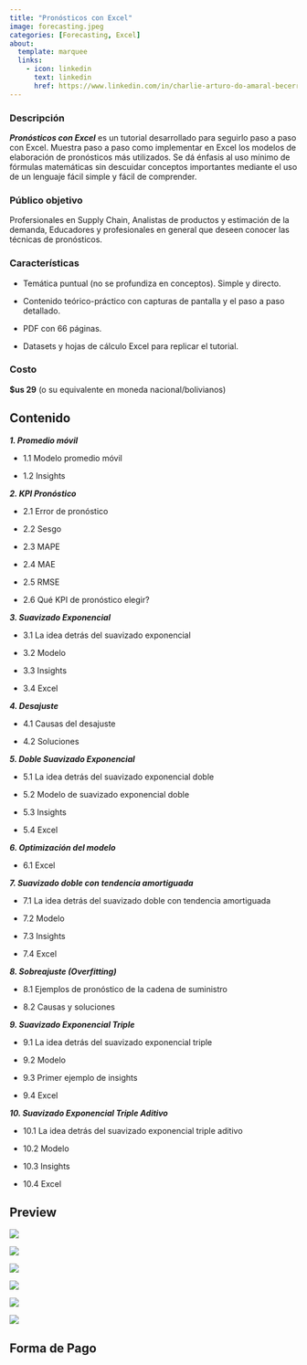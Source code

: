 ```yaml
---
title: "Pronósticos con Excel"
image: forecasting.jpeg
categories: [Forecasting, Excel]
about: 
  template: marquee
  links: 
    - icon: linkedin
      text: linkedin
      href: https://www.linkedin.com/in/charlie-arturo-do-amaral-becerra/
---
```


### Descripción

***Pronósticos con Excel*** es un tutorial desarrollado para seguirlo paso a paso con Excel. Muestra paso a paso como implementar en Excel los modelos de elaboración de pronósticos más utilizados. Se dá énfasis al uso mínimo de fórmulas matemáticas sin descuidar conceptos importantes mediante el uso de un lenguaje fácil simple y fácil de comprender.

### Público objetivo

Profersionales en Supply Chain, Analistas de productos y estimación de la demanda, Educadores y profesionales en general que deseen conocer las técnicas de pronósticos.

### Características

-   Temática puntual (no se profundiza en conceptos). Simple y directo.

-   Contenido teórico-práctico con capturas de pantalla y el paso a paso detallado.

-   PDF con 66 páginas.

-   Datasets y hojas de cálculo Excel para replicar el tutorial.

### Costo

**\$us 29** (o su equivalente en moneda nacional/bolivianos)

::: panel-tabset
## Contenido

***1. Promedio móvil***

-   1.1 Modelo promedio móvil

-   1.2 Insights

***2. KPI Pronóstico***

-   2.1 Error de pronóstico

-   2.2 Sesgo

-   2.3 MAPE

-   2.4 MAE

-   2.5 RMSE

-   2.6 Qué KPI de pronóstico elegir?

***3. Suavizado Exponencial***

-   3.1 La idea detrás del suavizado exponencial

-   3.2 Modelo

-   3.3 Insights

-   3.4 Excel

***4. Desajuste***

-   4.1 Causas del desajuste

-   4.2 Soluciones

***5. Doble Suavizado Exponencial***

-   5.1 La idea detrás del suavizado exponencial doble

-   5.2 Modelo de suavizado exponencial doble

-   5.3 Insights

-   5.4 Excel

***6. Optimización del modelo***

-   6.1 Excel

***7. Suavizado doble con tendencia amortiguada***

-   7.1 La idea detrás del suavizado doble con tendencia amortiguada

-   7.2 Modelo

-   7.3 Insights

-   7.4 Excel

***8. Sobreajuste (Overfitting)***

-   8.1 Ejemplos de pronóstico de la cadena de suministro

-   8.2 Causas y soluciones

***9. Suavizado Exponencial Triple***

-   9.1 La idea detrás del suavizado exponencial triple

-   9.2 Modelo

-   9.3 Primer ejemplo de insights

-   9.4 Excel

***10. Suavizado Exponencial Triple Aditivo***

-   10.1 La idea detrás del suavizado exponencial triple aditivo

-   10.2 Modelo

-   10.3 Insights

-   10.4 Excel

## Preview

![](preview_01.png)

![](preview_02.png)

![](preview_03.png)

![](preview_04.png)

![](preview_05.png)

![](preview_06.png)

## Forma de Pago
:::
